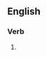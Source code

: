 ==English==

===Verb===
{{head|en|present participle}}

# {{present participle of|incarcerate|lang=en|nocat=1}}
